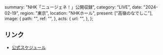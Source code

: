   summary: "NHK「ニュージェネ！」公開収録",
  category: "LIVE",
  date: "2024-02-19",
  region: "東京",
  location: "NHKホール",
  present: ["高嶺のなでしこ"],
  image: {
    path: "",
    ref: "",
  },
  acts: {
    url: "",
  },
};

## リンク

- [公式スケジュール](https://takanenonadeshiko.jp/?p=1714)
